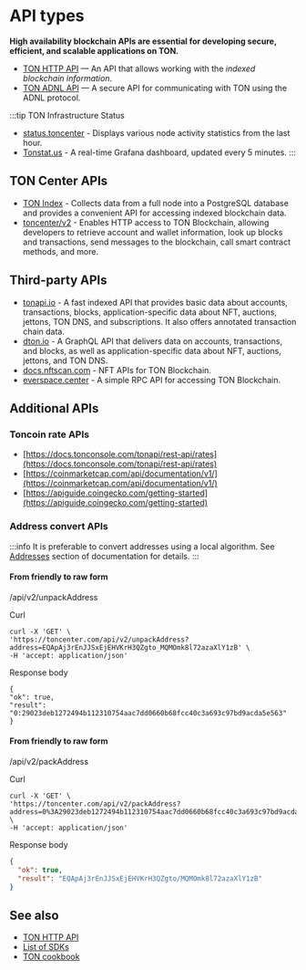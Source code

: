 
# API types

**High availability blockchain APIs are essential for developing secure, efficient, and scalable applications on TON.**

- [TON HTTP API](/v3/guidelines/dapps/apis-sdks/ton-http-apis) — An API that allows working with the _indexed blockchain information_.
- [TON ADNL API](/v3/guidelines/dapps/apis-sdks/ton-adnl-apis) — A secure API for communicating with TON using the ADNL protocol.

:::tip TON Infrastructure Status

- [status.toncenter](https://status.toncenter.com/) - Displays various node activity statistics from the last hour.
- [Tonstat.us](https://tonstat.us/) - A real-time Grafana dashboard, updated every 5 minutes.
  :::

## TON Center APIs

- [TON Index](https://toncenter.com/api/v3/) - Collects data from a full node into a PostgreSQL database and provides a convenient API for accessing indexed blockchain data.
- [toncenter/v2](https://toncenter.com/) - Enables HTTP access to TON Blockchain, allowing developers to retrieve account and wallet information, look up blocks and transactions, send messages to the blockchain, call smart contract methods, and more.

## Third-party APIs

- [tonapi.io](https://docs.tonconsole.com/tonapi) - A fast indexed API that provides basic data about accounts, transactions, blocks, application-specific data about NFT, auctions, jettons, TON DNS, and subscriptions. It also offers annotated transaction chain data.
- [dton.io](https://dton.io/graphql/) - A GraphQL API that delivers data on accounts, transactions, and blocks, as well as application-specific data about NFT, auctions, jettons, and TON DNS.
- [docs.nftscan.com](https://docs.nftscan.com/reference/ton/model/asset-model) - NFT APIs for TON Blockchain.
- [everspace.center](https://everspace.center/toncoin) - A simple RPC API for accessing TON Blockchain.

## Additional APIs

### Toncoin rate APIs

- [https://docs.tonconsole.com/tonapi/rest-api/rates](https://docs.tonconsole.com/tonapi/rest-api/rates)
- [https://coinmarketcap.com/api/documentation/v1/](https://coinmarketcap.com/api/documentation/v1/)
- [https://apiguide.coingecko.com/getting-started](https://apiguide.coingecko.com/getting-started)

### Address convert APIs

:::info
It is preferable to convert addresses using a local algorithm. See [Addresses](/v3/documentation/smart-contracts/addresses) section of documentation for details.
:::

#### From friendly to raw form

/api/v2/unpackAddress

Curl

```curl
curl -X 'GET' \
'https://toncenter.com/api/v2/unpackAddress?address=EQApAj3rEnJJSxEjEHVKrH3QZgto_MQMOmk8l72azaXlY1zB' \
-H 'accept: application/json'
```

Response body

```curl
{
"ok": true,
"result": "0:29023deb1272494b112310754aac7dd0660b68fcc40c3a693c97bd9acda5e563"
}
```

#### From friendly to raw form

/api/v2/packAddress

Curl

```curl
curl -X 'GET' \
'https://toncenter.com/api/v2/packAddress?address=0%3A29023deb1272494b112310754aac7dd0660b68fcc40c3a693c97bd9acda5e563' \
-H 'accept: application/json'
```

Response body

```json
{
  "ok": true,
  "result": "EQApAj3rEnJJSxEjEHVKrH3QZgto/MQMOmk8l72azaXlY1zB"
}
```

## See also

- [TON HTTP API](/v3/guidelines/dapps/apis-sdks/ton-http-apis)
- [List of SDKs](/v3/guidelines/dapps/apis-sdks/sdk)
- [TON cookbook](/v3/guidelines/dapps/cookbook)

<Feedback />
